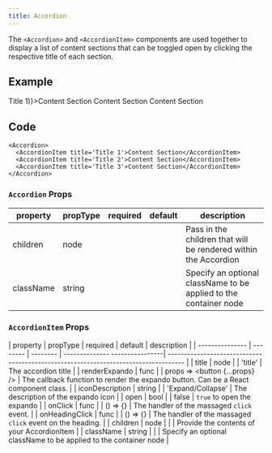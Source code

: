 ```yaml
---
title: Accordion
---
```


<PageDescription>

The `<Accordion>` and `<AccordionItem>` components are used together to display a list of content sections that can be toggled open by clicking the respective title of each section.

</PageDescription>

## Example

<Accordion>
  <AccordionItem title={(<div>Title 1</div>)}>Content Section</AccordionItem>
  <AccordionItem title='Title 2'>Content Section</AccordionItem>
  <AccordionItem title='Title 3'>Content Section</AccordionItem>
</Accordion>



## Code


```
<Accordion>
  <AccordionItem title='Title 1'>Content Section</AccordionItem>
  <AccordionItem title='Title 2'>Content Section</AccordionItem>
  <AccordionItem title='Title 3'>Content Section</AccordionItem>
</Accordion>
```


### `Accordion` Props

| property  | propType | required | default | description                                                       |
| --------  | -------- | -------- | ------- | ----------------------------------------------------------------- |
| children  | node     |          |         | Pass in the children that will be rendered within the Accordion   |
| className | string   |          |         | Specify an optional className to be applied to the container node |

### `AccordionItem` Props

| property        | propType | required | default                        | description                                                                         |
| --------------- | -------- | -------- | -------------- ----------------| ----------------------------------------------------------------------------------- |
| title           | node     |          | 'title'                        | The accordion title                                                                 |
| renderExpando   | func     |          | props => <button {...props} /> | The callback function to render the expando button. Can be a React component class. |
| iconDescription | string   |          | 'Expand/Collapse'              | The description of the expando icon                                                 |
| open            | bool     |          | false                          | `true` to open the expando                                                          |
| onClick         | func     |          | () => {}                       | The handler of the massaged `click` event.                                          |
| onHeadingClick  | func     |          | () => {}                       | The handler of the massaged `click` event on the heading.                           |
| children        | node     |          |                                | Provide the contents of your AccordionItem                                          |
| className       | string   |          |                                | Specify an optional className to be applied to the container node                   |

